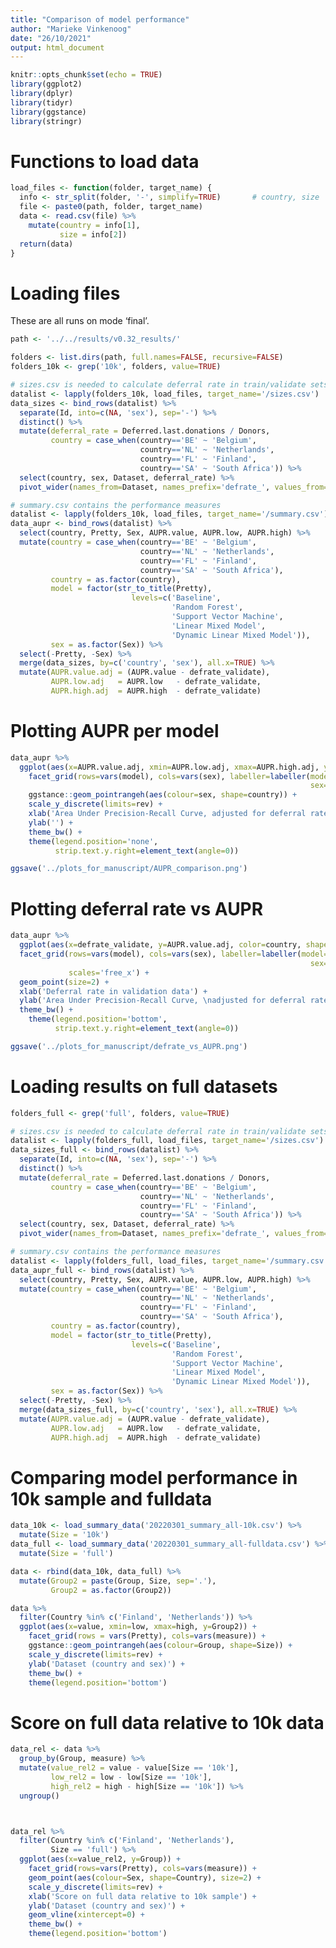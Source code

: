 ```yaml
---
title: "Comparison of model performance"
author: "Marieke Vinkenoog"
date: "26/10/2021"
output: html_document
---
```


```r
knitr::opts_chunk$set(echo = TRUE)
library(ggplot2)
library(dplyr)
library(tidyr)
library(ggstance)
library(stringr)
```

# Functions to load data 
```r
load_files <- function(folder, target_name) {
  info <- str_split(folder, '-', simplify=TRUE)       # country, size
  file <- paste0(path, folder, target_name)
  data <- read.csv(file) %>%
    mutate(country = info[1],
           size = info[2])
  return(data)
}
```

# Loading files 
These are all runs on mode 'final'.

```r
path <- '../../results/v0.32_results/'

folders <- list.dirs(path, full.names=FALSE, recursive=FALSE)
folders_10k <- grep('10k', folders, value=TRUE)

# sizes.csv is needed to calculate deferral rate in train/validate sets
datalist <- lapply(folders_10k, load_files, target_name='/sizes.csv')
data_sizes <- bind_rows(datalist) %>%
  separate(Id, into=c(NA, 'sex'), sep='-') %>%
  distinct() %>%
  mutate(deferral_rate = Deferred.last.donations / Donors,
         country = case_when(country=='BE' ~ 'Belgium',
                             country=='NL' ~ 'Netherlands',
                             country=='FL' ~ 'Finland',
                             country=='SA' ~ 'South Africa')) %>%
  select(country, sex, Dataset, deferral_rate) %>%
  pivot_wider(names_from=Dataset, names_prefix='defrate_', values_from=deferral_rate)

# summary.csv contains the performance measures
datalist <- lapply(folders_10k, load_files, target_name='/summary.csv')
data_aupr <- bind_rows(datalist) %>%
  select(country, Pretty, Sex, AUPR.value, AUPR.low, AUPR.high) %>%
  mutate(country = case_when(country=='BE' ~ 'Belgium',
                             country=='NL' ~ 'Netherlands',
                             country=='FL' ~ 'Finland',
                             country=='SA' ~ 'South Africa'),
         country = as.factor(country),
         model = factor(str_to_title(Pretty), 
                           levels=c('Baseline',
                                    'Random Forest',
                                    'Support Vector Machine',
                                    'Linear Mixed Model',
                                    'Dynamic Linear Mixed Model')),
         sex = as.factor(Sex)) %>%
  select(-Pretty, -Sex) %>%
  merge(data_sizes, by=c('country', 'sex'), all.x=TRUE) %>%
  mutate(AUPR.value.adj = (AUPR.value - defrate_validate),
         AUPR.low.adj   = AUPR.low   - defrate_validate,
         AUPR.high.adj  = AUPR.high  - defrate_validate)
```

# Plotting AUPR per model

```r
data_aupr %>% 
  ggplot(aes(x=AUPR.value.adj, xmin=AUPR.low.adj, xmax=AUPR.high.adj, y=country)) +
    facet_grid(rows=vars(model), cols=vars(sex), labeller=labeller(model=label_wrap_gen(10),
                                                                   sex=str_to_title)) +
    ggstance::geom_pointrangeh(aes(colour=sex, shape=country)) +
    scale_y_discrete(limits=rev) +
    xlab('Area Under Precision-Recall Curve, adjusted for deferral rate') +
    ylab('') +
    theme_bw() +
    theme(legend.position='none',
          strip.text.y.right=element_text(angle=0))

ggsave('../plots_for_manuscript/AUPR_comparison.png')
```
# Plotting deferral rate vs AUPR 

```r
data_aupr %>%
  ggplot(aes(x=defrate_validate, y=AUPR.value.adj, color=country, shape=country)) +
  facet_grid(rows=vars(model), cols=vars(sex), labeller=labeller(model=label_wrap_gen(10),
                                                                   sex=str_to_title),
             scales='free_x') +
  geom_point(size=2) +
  xlab('Deferral rate in validation data') +
  ylab('Area Under Precision-Recall Curve, \nadjusted for deferral rate') +
  theme_bw() +
    theme(legend.position='bottom',
          strip.text.y.right=element_text(angle=0))

ggsave('../plots_for_manuscript/defrate_vs_AUPR.png')
```

# Loading results on full datasets

```r
folders_full <- grep('full', folders, value=TRUE)

# sizes.csv is needed to calculate deferral rate in train/validate sets
datalist <- lapply(folders_full, load_files, target_name='/sizes.csv')
data_sizes_full <- bind_rows(datalist) %>%
  separate(Id, into=c(NA, 'sex'), sep='-') %>%
  distinct() %>%
  mutate(deferral_rate = Deferred.last.donations / Donors,
         country = case_when(country=='BE' ~ 'Belgium',
                             country=='NL' ~ 'Netherlands',
                             country=='FL' ~ 'Finland',
                             country=='SA' ~ 'South Africa')) %>%
  select(country, sex, Dataset, deferral_rate) %>%
  pivot_wider(names_from=Dataset, names_prefix='defrate_', values_from=deferral_rate)

# summary.csv contains the performance measures
datalist <- lapply(folders_full, load_files, target_name='/summary.csv')
data_aupr_full <- bind_rows(datalist) %>%
  select(country, Pretty, Sex, AUPR.value, AUPR.low, AUPR.high) %>%
  mutate(country = case_when(country=='BE' ~ 'Belgium',
                             country=='NL' ~ 'Netherlands',
                             country=='FL' ~ 'Finland',
                             country=='SA' ~ 'South Africa'),
         country = as.factor(country),
         model = factor(str_to_title(Pretty), 
                           levels=c('Baseline',
                                    'Random Forest',
                                    'Support Vector Machine',
                                    'Linear Mixed Model',
                                    'Dynamic Linear Mixed Model')),
         sex = as.factor(Sex)) %>%
  select(-Pretty, -Sex) %>%
  merge(data_sizes_full, by=c('country', 'sex'), all.x=TRUE) %>%
  mutate(AUPR.value.adj = (AUPR.value - defrate_validate),
         AUPR.low.adj   = AUPR.low   - defrate_validate,
         AUPR.high.adj  = AUPR.high  - defrate_validate)
```







# Comparing model performance in 10k sample and fulldata

```r
data_10k <- load_summary_data('20220301_summary_all-10k.csv') %>%
  mutate(Size = '10k')
data_full <- load_summary_data('20220301_summary_all-fulldata.csv') %>%
  mutate(Size = 'full')

data <- rbind(data_10k, data_full) %>%
  mutate(Group2 = paste(Group, Size, sep='.'),
         Group2 = as.factor(Group2))

data %>% 
  filter(Country %in% c('Finland', 'Netherlands')) %>%
  ggplot(aes(x=value, xmin=low, xmax=high, y=Group2)) +
    facet_grid(rows = vars(Pretty), cols=vars(measure)) +
    ggstance::geom_pointrangeh(aes(colour=Group, shape=Size)) +
    scale_y_discrete(limits=rev) +
    ylab('Dataset (country and sex)') +
    theme_bw() +
    theme(legend.position='bottom')


```

# Score on full data relative to 10k data

```r
data_rel <- data %>%
  group_by(Group, measure) %>%
  mutate(value_rel2 = value - value[Size == '10k'],
         low_rel2 = low - low[Size == '10k'],
         high_rel2 = high - high[Size == '10k']) %>%
  ungroup()



data_rel %>% 
  filter(Country %in% c('Finland', 'Netherlands'),
         Size == 'full') %>%
  ggplot(aes(x=value_rel2, y=Group)) +
    facet_grid(rows=vars(Pretty), cols=vars(measure)) +
    geom_point(aes(colour=Sex, shape=Country), size=2) +
    scale_y_discrete(limits=rev) +
    xlab('Score on full data relative to 10k sample') +
    ylab('Dataset (country and sex)') +
    geom_vline(xintercept=0) +
    theme_bw() +
    theme(legend.position='bottom')
```




































